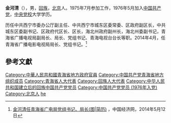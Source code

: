 {{blpsources|time=2014-05-31T23:52:27+00:00}}
'''金河清'''（{{bd|1957年||}}），男，[[回族|回族]]，[[北京|北京]]人。1975年7月参加工作，1976年5月加入[[中国共产党|中国共产党]]，[[中央党校|中央党校]]大学学历。

历任中共西宁市委办公厅副主任、中共西宁市城东区委常委、区政府副区长，中共城东区委副书记、区政府代区长、区长，海北州政府副州长，海北州委副书记，青海省广播电视局副局长、局长、党组书记、青海电视台台长等职。2014年4月，任青海省广播电影电视局局长、党组书记。<ref>[http://district.ce.cn/newarea/sddy/201405/12/t20140512_2800406.shtml 金河清任青海省广电局党组书记、局长(图|简历)] {{Wayback|url=http://district.ce.cn/newarea/sddy/201405/12/t20140512_2800406.shtml |date=20190701063447 }}，中国经济网，2014年5月12日</ref>

==參考文獻==
{{reflist}}

{{中华人民共和国官员小作品}}
{{DEFAULTSORT:jin heqing}}
[[Category:中華人民共和國青海省地方政府官員|Category:中華人民共和國青海省地方政府官員]]
[[Category:中国共产党青海省地方组织成员|Category:中国共产党青海省地方组织成员]]
[[Category:青海省人大代表|Category:青海省人大代表]]
[[Category:回族人大代表|Category:回族人大代表]]
[[Category:中华人民共和国建立后的回族中国共产党党员|Category:中华人民共和国建立后的回族中国共产党党员]]
[[Category:中国共产党党员_(1976年入党)|Category:中国共产党党员 (1976年入党)]]
[[Category:北京人|Category:北京人]]
[[Category:金姓|he]]